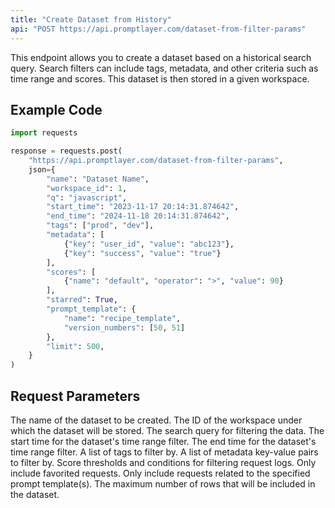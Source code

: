```yaml
---
title: "Create Dataset from History"
api: "POST https://api.promptlayer.com/dataset-from-filter-params"
---
```


This endpoint allows you to create a dataset based on a historical search query. Search filters can include tags, metadata, and other criteria such as time range and scores. This dataset is then stored in a given workspace.

## Example Code
```python
import requests

response = requests.post(
    "https://api.promptlayer.com/dataset-from-filter-params",
    json={
        "name": "Dataset Name",
        "workspace_id": 1,
        "q": "javascript",
        "start_time": "2023-11-17 20:14:31.874642",
        "end_time": "2024-11-18 20:14:31.874642",
        "tags": ["prod", "dev"],
        "metadata": [
            {"key": "user_id", "value": "abc123"},
            {"key": "success", "value": "true"}
        ],
        "scores": [
            {"name": "default", "operator": ">", "value": 90}
        ],
        "starred": True,
        "prompt_template": {
            "name": "recipe_template",
            "version_numbers": [50, 51]
        },
        "limit": 500,
    }
)
```

## Request Parameters

<ParamField body="name" type="string" required="true">
    The name of the dataset to be created.
</ParamField>

<ParamField body="workspace_id" type="integer" required="true">
    The ID of the workspace under which the dataset will be stored.
</ParamField>

<ParamField body="q" type="string">
    The search query for filtering the data.
</ParamField>

<ParamField body="start_time" type="string">
    The start time for the dataset's time range filter.
</ParamField>

<ParamField body="end_time" type="string">
    The end time for the dataset's time range filter.
</ParamField>

<ParamField body="tags" type="array">
    A list of tags to filter by.
</ParamField>

<ParamField body="metadata" type="array">
    A list of metadata key-value pairs to filter by.
</ParamField>

<ParamField body="scores" type="array">
    Score thresholds and conditions for filtering request logs.
</ParamField>

<ParamField body="starred" type="boolean">
    Only include favorited requests.
</ParamField>

<ParamField body="prompt_template" type="object">
    Only include requests related to the specified prompt template(s).
</ParamField>

<ParamField body="limit" type="integer">
    The maximum number of rows that will be included in the dataset.
</ParamField>
